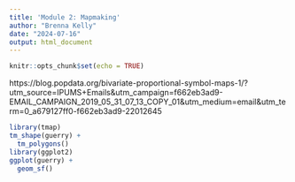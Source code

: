 ```yaml
---
title: 'Module 2: Mapmaking'
author: "Brenna Kelly"
date: "2024-07-16"
output: html_document
---
```


```r
knitr::opts_chunk$set(echo = TRUE)
```


https://blog.popdata.org/bivariate-proportional-symbol-maps-1/?utm_source=IPUMS+Emails&utm_campaign=f662eb3ad9-EMAIL_CAMPAIGN_2019_05_31_07_13_COPY_01&utm_medium=email&utm_term=0_a679127ff0-f662eb3ad9-22012645




```r

library(tmap)
tm_shape(guerry) +
  tm_polygons()
library(ggplot2)
ggplot(guerry) +
  geom_sf()

```

